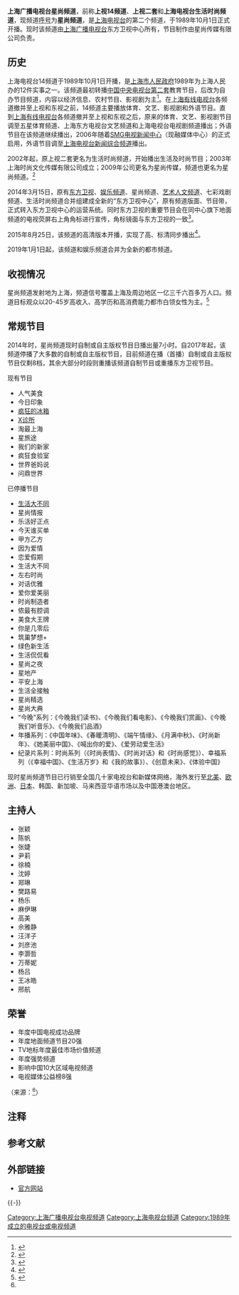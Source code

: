 {{頻道資訊
| 頻道名稱         = 上海广播电视台星尚频道<br>Channel Young
| 頻道圖片檔案     = Channel Young.jpg
| 頻道圖片尺寸     = 
| 頻道圖片名稱     = 频道标志{{efn|在电视画面显示的台标为上海电视台白玉兰台标+“星尚”二字。}}
| 所屬國家或地區   = {{CHNML}}
| 總部所在         = {{CHN}}[[上海市|上海市]][[浦东新区|浦东新区]]东方路2000號3－4层
| 播放地區         = [[上海市|上海市]]及部分其它省市
| 開播日期         = 1989年10月1日（开播）<br>2002年（更名为生活时尚）
| 頻道語言         = [[普通话|普通话]]（为主）、[[上海话|上海话]]
| 頻道類別         = 生活、时尚、综艺
| 視頻格式         = [[標準畫質電視|SDTV]]（[[576i|576i]] [[縱橫比_(圖像)|16:9]]）<br/>[[高清晰度電視|HDTV]]（[[1080i|1080i]] [[縱橫比_(圖像)|16:9]]）
| 音頻格式         = [[單聲道|單聲道]]（[[標清|標清]]）<br/>[[立體聲|立體聲]]（[[高清|高清]]）
| 頻道口號         = 爱我生活
| 擁有者           = [[上海广播电视台|上海广播电视台]]东方卫视中心<br>星尚传媒有限公司
| 前頻道名稱       = 上视14频道（夜间为上视外语频道IBS）、上视二套、上海电视台生活时尚频道
| 被取代名稱       =  [[上海广播电视台都市频道|上海广播电视台都市频道]]
| 頻道官方網站     = 
| 備註             = 收看方法以2019年1月1日并入都市频道前为准
| 數位有線電視供應商01 = 上海[[东方有线|东方有线]]（全市）
| 數位有線電視頻道數01 = 4频道（星尚）<br>204频道（高清，星尚高清）<ref>{{Cite web |url=http://www.ocn.net.cn/hdds_pdjs.html |title=上海全境有线数字电视频道列表 |accessdate=2014-05-11 |archive-date=2014-06-23 |archive-url=https://web.archive.org/web/20140623175401/http://ocn.net.cn/hdds_pdjs.html |dead-url=no }}</ref>
| 數位有線電視供應商02 = 上海周边其他地区
| 數位有線電視頻道數02 = 依地区而定
| 寬頻電視供應商01 = [[中国电信|中国电信]][[iTV|iTV]]（限上海地区）
| 寬頻電視頻道數01 = 6频道（星尚）<ref>{{Cite web |url=http://sh.189.cn/business/internet/IPTV/ywjs/ |title=中国电信上海IPTV频道列表 |accessdate=2014-05-11 |archive-date=2014-06-07 |archive-url=https://web.archive.org/web/20140607075346/http://sh.189.cn/business/internet/IPTV/ywjs/ |dead-url=no }}</ref>
| 線上收看網站01   = 看看新闻网
| 線上收看網址01   = [http://live.kankanews.com/huikan/?cid=210 免费观看]
|停播日期=2019年1月1日}}

'''上海广播电视台星尚频道'''，前称'''上视14频道'''、'''上视二套'''和'''上海电视台生活时尚频道'''，现频道[[呼号|呼号]]为'''星尚频道'''，是[[上海电视台|上海电视台]]的第二个频道，于1989年10月1日正式开播。现时该频道由[[上海广播电视台|上海广播电视台]]东方卫视中心所有，节目制作由星尚传媒有限公司负责。

==历史==
上海电视台14频道于1989年10月1日开播，是[[上海市人民政府|上海市人民政府]]1989年为上海人民办的12件实事之一。该频道最初转播[[中国中央电视台财经频道|中国中央电视台第二套]]教育节目，后改为自办节目频道，内容以经济信息、农村节目、影视剧为主<ref name=shsdfz>{{cite web|url=http://www.shtong.gov.cn/Newsite/node2/node2245/node4510/node11505/node11512/node63816/userobject1ai12553.html|title=上海广播电视志→第三编电视台→第一章无线电视→第一节 上海电视台|publisher=上海市地方志办公室|accessdate=2016年9月8日|archive-date=2016年4月27日|archive-url=https://web.archive.org/web/20160427213230/http://www.shtong.gov.cn/Newsite/node2/node2245/node4510/node11505/node11512/node63816/userobject1ai12553.html|dead-url=no}}</ref>。在[[上海有线电视台|上海有线电视台]]各频道撤并至上视和东视之前，14频道主要播放体育、文艺、影视剧和外语节目。直到[[上海有线电视台|上海有线电视台]]各频道撤并至上视和东视之后，原来的体育、文艺、影视剧节目调至五星体育频道、上海东方电视台文艺频道和上海电视台电视剧频道播出；外语节目在该频道继续播出，2006年随着[[SMG电视新闻中心|SMG电视新闻中心]]（现融媒体中心）的正式启用，外语节目调至[[上海电视台新闻综合频道|上海电视台新闻综合频道]]播出。

2002年起，原上视二套更名为生活时尚频道，开始播出生活及时尚节目；2003年上海时尚文化传媒有限公司成立；2009年公司更名为星尚传媒，频道也更名为星尚频道。<ref>{{Cite web |url=http://www.channely.cn/modern/mdjs/modernjs/2013-11-23/46124.html |title=星尚传媒有限公司简介 |accessdate=2014-05-11 |archive-date=2014-04-02 |archive-url=https://web.archive.org/web/20140402124914/http://www.channely.cn/modern/mdjs/modernjs/2013-11-23/46124.html |dead-url=yes }}</ref>

2014年3月15日，原有[[东方卫视|东方卫视]]、[[上海娱乐频道|娱乐频道]]、星尚频道、[[艺术人文频道|艺术人文频道]]、七彩戏剧频道、生活时尚频道合并组建成全新的“东方卫视中心”，原有频道版面、节目带，正式转入东方卫视中心的运营系统。同时东方卫视的重要节目会在同中心旗下地面频道的电视荧屏右上角角标进行宣传，角标镜面与东方卫视的一致<ref>{{Cite web |url=http://www.ttacc.net/a/news/2014/1216/32702.html |title=深度揭秘东方卫视中心 |accessdate=2018-02-19 |archive-date=2017-12-01 |archive-url=https://web.archive.org/web/20171201043108/http://www.ttacc.net/a/news/2014/1216/32702.html |dead-url=no }}</ref>。

2015年8月25日，该频道的高清版本开播，实现了高、标清同步播出<ref>{{Cite web |url=http://www.ocn.net.cn/gsgg_gonggao100.html |title=关于2015年8月25日新增频道及频道调整的通知 |access-date=2018年2月19日 |archive-url=https://web.archive.org/web/20181227230259/http://www.ocn.net.cn/gsgg_gonggao100.html |archive-date=2018年12月27日 |dead-url=yes }}</ref>。

2019年1月1日起，该频道和娱乐频道合并为全新的都市频道。

==收视情况==
星尚频道发射地为上海，频道信号覆盖上海及周边地区一亿三千六百多万人口。频道目标观众以20-45岁高收入、高学历和高消费能力都市白领女性为主。<ref name="简介">{{Cite web |url=http://www.channely.cn/modern/mdjs/yewujs/2013-11-26/47528.html |title=星尚频道简介 |accessdate=2014-05-11 |archive-date=2014-05-11 |archive-url=https://archive.is/20140511223200/http://www.channely.cn/modern/mdjs/yewujs/2013-11-26/47528.html |dead-url=no }}</ref>

==常规节目==
2014年时，星尚频道现时自制或自主版权节目日播出量7小时。自2017年起，该频道停播了大多数的自制或自主版权节目，目前频道在播（首播）自制或自主版权节目仅剩8档，其余大部分时段则重播该频道自制节目或重播东方卫视节目。
;现有节目
*人气美食
*今日印象
*[[疯狂的冰箱|疯狂的冰箱]]{{efn|该节目最初为东方卫视首播节目，后东方卫视不再播出该节目，改为该频道制作、首播}}
*[[X诊所|X诊所]]{{efn|name=dtv|曾安排在东方卫视播出，后停播}}
*淘最上海{{efn|娱乐频道首播节目，该频道仅作重播}}
*星旅途
*我们的新家
*疯狂食验室
*世界爸妈说{{efn|该节目最初为娱乐频道首播节目，后改为该频道制作、首播}}
*问鼎世界
;已停播节目
*[[生活大不同|生活大不同]]
*星尚情报
*乐活好正点{{efn|与香港[[健康生活台|健康生活台]]、[[TVB8|TVB8]]、台湾[[东森综合台|东森综合台]]、新加坡[[新传媒U频道|新传媒U频道]]联合制作播出的时尚生活节目}}
*今天谁买单
*甲方乙方
*因为爱情
*恋爱假期
*生活大不同
*左右时尚
*对话优雅
*爱你爱美丽
*时尚制造者
*侬最有腔调
*美食大王牌
*你是几零后
*筑巢梦想+
*绿色新生活
*生活侃侃看
*星尚之夜
*星地产
*平安上海{{efn|该节目仍在法制天地频道播出}}
*生活全接触
*星尚精选{{efn|name=dtv}}
*星尚大典
*“今晚”系列：《今晚我们读书》、《今晚我们看电影》、《今晚我们赏画》、《今晚我们听音乐》、《今晚我们品酒》
*年播系列：《中国年味》、《春暖清明》、《端午情缘》、《月满中秋》、《时尚新年》、《她美丽中国》、《喊出你的爱》、《爱劳动爱生活》{{efn|部分年播节目会根据实际情况在[[旅游卫视|旅游卫视]]或[[东方都市广播|东方都市广播]]同步播出。}}
*纪录片系列：时尚系列（《时尚表情》、《时尚对话》和《时尚感觉》）、幸福系列（《幸福中国》、《生活万岁》和《我的故事》）、《创意未来》、《体验中国》

现时星尚频道节目已行销至全国几十家电视台和新媒体网络，海外发行至[[北美|北美]]、[[欧洲|欧洲]]、[[日本|日本]]、韩国、新加坡、马来西亚华语市场以及中国港澳台地区。

==主持人==
*张颖
*陈帆
*张婕
*尹莉
*徐楠
*沈婷
*郑琳
*樊路易
*杨乐
*麻伊琳
*高美
*佘雅静
*汪洋子
*刘彦池
*李灏哲
*万蒂妮
*杨吕
*王冰皓
*邢航

== 荣誉 ==
* 年度中国电视成功品牌
* 年度地面频道节目20强
* TV地标年度最佳市场价值频道
* 年度强势频道
* 影响中国10大区域电视频道
* 电视媒体公益榜8强
（来源：<ref name="简介" />）

== 注释 ==
{{Notelist}}

== 参考文献 ==
{{Reflist|2}}

== 外部链接 ==
* [https://web.archive.org/web/20140601180123/http://www.channely.cn/ 官方网站]

{{-}}
{{上海广播电视台}}

[[Category:上海广播电视台电视频道|Category:上海广播电视台电视频道]]
[[Category:上海电视台频道|Category:上海电视台频道]]
[[Category:1989年成立的电视台或电视频道|Category:1989年成立的电视台或电视频道]]